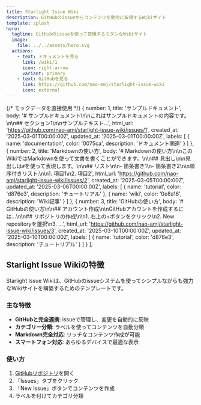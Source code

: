 ```yaml
---
title: Starlight Issue Wiki
description: GitHubのissueからコンテンツを動的に取得するWikiサイト
template: splash
hero:
  tagline: GitHubのissueを使って管理するモダンなWikiサイト
  image:
    file: ../../assets/hero.svg
  actions:
    - text: ドキュメントを見る
      link: /wiki/1
      icon: right-arrow
      variant: primary
    - text: GitHubを見る
      link: https://github.com/nao-amj/starlight-issue-wiki
      icon: external
---
```



{/* モックデータを直接使用 */}
  {
    number: 1,
    title: 'サンプルドキュメント',
    body: '# サンプルドキュメント\n\nこれはサンプルドキュメントの内容です。\n\n## セクション1\n\nサンプルテキスト...',
    html_url: 'https://github.com/nao-amj/starlight-issue-wiki/issues/1',
    created_at: '2025-03-01T00:00:00Z',
    updated_at: '2025-03-01T00:00:00Z',
    labels: [
      { name: 'documentation', color: '0075ca', description: 'ドキュメント関連' }
    ]
  },
  {
    number: 2,
    title: 'Markdownの使い方',
    body: '# Markdownの使い方\n\nこのWikiではMarkdownを使って文書を書くことができます。\n\n## 見出し\n\n見出しは`#`を使って表現します。\n\n## リスト\n\n- 箇条書き1\n- 箇条書き2\n\n順序付きリスト:\n\n1. 項目1\n2. 項目2',
    html_url: 'https://github.com/nao-amj/starlight-issue-wiki/issues/2',
    created_at: '2025-03-05T00:00:00Z',
    updated_at: '2025-03-06T00:00:00Z',
    labels: [
      { name: 'tutorial', color: 'd876e3', description: 'チュートリアル' },
      { name: 'wiki', color: '0e8a16', description: 'Wiki記事' }
    ]
  },
  {
    number: 3,
    title: 'GitHubの使い方',
    body: '# GitHubの使い方\n\n## アカウント作成\n\nGitHubアカウントを作成するには...\n\n## リポジトリの作成\n\n1. 右上の+ボタンをクリック\n2. New repositoryを選択\n3. ...',
    html_url: 'https://github.com/nao-amj/starlight-issue-wiki/issues/3',
    created_at: '2025-03-10T00:00:00Z',
    updated_at: '2025-03-10T00:00:00Z',
    labels: [
      { name: 'tutorial', color: 'd876e3', description: 'チュートリアル' }
    ]
  }
];

<CategoryList 
  issues={mockIssues} 
  title="最新のドキュメント" 
  category="documentation"
  limit={3}
/>

<CategoryList 
  issues={mockIssues} 
  title="チュートリアル" 
  category="tutorial"
  limit={3}
/>

<CategoryList 
  issues={mockIssues} 
  title="Wiki記事" 
  category="wiki"
  limit={3}
/>

## Starlight Issue Wikiの特徴

Starlight Issue Wikiは、GitHubのissueシステムを使ってシンプルながらも強力なWikiサイトを構築するためのテンプレートです。

### 主な特徴

- **GitHubと完全連携**: issueで管理し、変更を自動的に反映
- **カテゴリー分類**: ラベルを使ってコンテンツを自動分類
- **Markdown完全対応**: リッチなコンテンツ作成が可能
- **スマートフォン対応**: あらゆるデバイスで最適な表示

### 使い方

1. [GitHubリポジトリ](https://github.com/nao-amj/starlight-issue-wiki)を開く
2. 「Issues」タブをクリック
3. 「New Issue」ボタンでコンテンツを作成
4. ラベルを付けてカテゴリ分類
